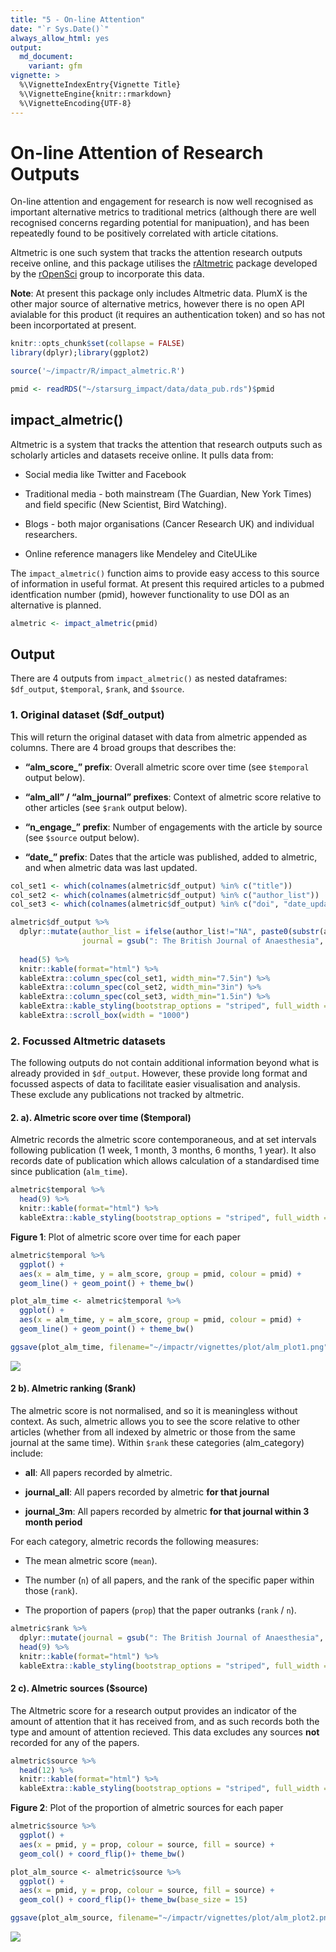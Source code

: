 ```yaml
---
title: "5 - On-line Attention"
date: "`r Sys.Date()`"
always_allow_html: yes
output:
  md_document:
    variant: gfm
vignette: >
  %\VignetteIndexEntry{Vignette Title}
  %\VignetteEngine{knitr::rmarkdown}
  %\VignetteEncoding{UTF-8}
---
```


# **On-line Attention of Research Outputs**

On-line attention and engagement for research is now well recognised as important alternative metrics to traditional metrics (although there are well recognised concerns regarding potential for manipuation), and has been repeatedly found to be positively correlated with article citations.

Altmetric is one such system that tracks the attention research outputs receive online, and this package utilises the [rAltmetric](https://cran.r-project.org/web/packages/rAltmetric/README.html) package developed by the [rOpenSci](https://ropensci.org/) group to incorporate this data.

**Note**: At present this package only includes Altmetric data. PlumX is the other major source of alternative metrics, however there is no open API avialable for this product (it requires an authentication token) and so has not been incorportated at present.
    
```r
knitr::opts_chunk$set(collapse = FALSE)
library(dplyr);library(ggplot2)

source('~/impactr/R/impact_almetric.R')

pmid <- readRDS("~/starsurg_impact/data/data_pub.rds")$pmid
```

## **impact_almetric()**
Altmetric is a system that tracks the attention that research outputs such as scholarly articles and datasets receive online. It pulls data from:

 - Social media like Twitter and Facebook 
 
 - Traditional media - both mainstream (The Guardian, New York Times) and field specific (New Scientist, Bird Watching).
 
 - Blogs - both major organisations (Cancer Research UK) and individual researchers. 
 
 - Online reference managers like Mendeley and CiteULike

The `impact_almetric()` function aims to provide easy access to this source of information in useful format. At present this required articles to a pubmed identfication number (pmid), however functionality to use DOI as an alternative is planned.

```r
almetric <- impact_almetric(pmid)
```

## **Output**
There are 4 outputs from `impact_almetric()` as nested dataframes: `$df_output`, `$temporal`, `$rank`, and `$source`.

### **1. Original dataset ($df_output)**
This will return the original dataset with data from almetric appended as columns. There are 4 broad groups that describes the:

 - **"alm_score_" prefix**: Overall almetric score over time (see `$temporal` output below).
 
 - **"alm_all " / "alm_journal" prefixes**: Context of almetric score relative to other articles (see `$rank` output below).

 - **"n_engage_" prefix**: Number of engagements with the article by source (see `$source` output below).
 
 - **"date_" prefix**: Dates that the article was published, added to almetric, and when almetric data was last updated.

```r

col_set1 <- which(colnames(almetric$df_output) %in% c("title"))
col_set2 <- which(colnames(almetric$df_output) %in% c("author_list"))
col_set3 <- which(colnames(almetric$df_output) %in% c("doi", "date_update", "date_pub", "date_added"))

almetric$df_output %>%
  dplyr::mutate(author_list = ifelse(author_list!="NA", paste0(substr(author_list, 1, 80), "..."), author_list),
                journal = gsub(": The British Journal of Anaesthesia", "", journal)) %>%
  
  head(5) %>% 
  knitr::kable(format="html") %>%
  kableExtra::column_spec(col_set1, width_min="7.5in") %>%
  kableExtra::column_spec(col_set2, width_min="3in") %>%
  kableExtra::column_spec(col_set3, width_min="1.5in") %>%
  kableExtra::kable_styling(bootstrap_options = "striped", full_width = F) %>%
  kableExtra::scroll_box(width = "1000")

```

### **2. Focussed Altmetric datasets**
The following outputs do not contain additional information beyond what is already provided in `$df_output`. However, these provide long format and focussed aspects of data to facilitate easier visualisation and analysis. These exclude any publications not tracked by altmetric. 

#### **2. a). Almetric score over time ($temporal)**

Almetric records the almetric score contemporaneous, and at set intervals following publication (1 week, 1 month, 3 months, 6 months, 1 year). It also records date of publication which allows calculation of a standardised time since publication (`alm_time`). 

```r
almetric$temporal %>%
  head(9) %>%
  knitr::kable(format="html") %>%
  kableExtra::kable_styling(bootstrap_options = "striped", full_width = F)
```

**Figure 1**: Plot of almetric score over time for each paper

```r
almetric$temporal %>% 
  ggplot() +
  aes(x = alm_time, y = alm_score, group = pmid, colour = pmid) +
  geom_line() + geom_point() + theme_bw()
```
```r
plot_alm_time <- almetric$temporal %>% 
  ggplot() +
  aes(x = alm_time, y = alm_score, group = pmid, colour = pmid) +
  geom_line() + geom_point() + theme_bw()

ggsave(plot_alm_time, filename="~/impactr/vignettes/plot/alm_plot1.png",height=5.76, width = 9.60, units ="in")
```

<img src="plot/alm_plot1.png" align="center"/>

#### **2 b). Almetric ranking ($rank)**

The almetric score is not normalised, and so it is meaningless without context. As such, almetric allows you to see the score relative to other articles (whether from all indexed by almetric or those from the same journal at the same time). Within `$rank` these categories (alm_category) include:

 - **all**: All papers recorded by almetric.
 
 - **journal_all**: All papers recorded by almetric **for that journal** 
 
 - **journal_3m**: All papers recorded by almetric **for that journal within 3 month period** 

For each category, almetric records the following measures:

 - The mean almetric score (`mean`).
 
 - The number (`n`) of all papers, and the rank of the specific paper within those (`rank`). 
 
 - The proportion of papers (`prop`) that the paper outranks (`rank` / `n`).

```r
almetric$rank %>%
  dplyr::mutate(journal = gsub(": The British Journal of Anaesthesia", "", journal)) %>%
  head(9) %>%
  knitr::kable(format="html") %>%
  kableExtra::kable_styling(bootstrap_options = "striped", full_width = F)
```

#### **2 c). Almetric sources ($source)**

The Altmetric score for a research output provides an indicator of the amount of attention that it has received from, and as such records both the type and amount of attention recieved. This data excludes any sources **not** recorded for any of the papers. 

```r
almetric$source %>%
  head(12) %>%
  knitr::kable(format="html") %>%
  kableExtra::kable_styling(bootstrap_options = "striped", full_width = F)
```

**Figure 2**: Plot of the proportion of almetric sources for each paper

```r
almetric$source %>% 
  ggplot() +
  aes(x = pmid, y = prop, colour = source, fill = source) +
  geom_col() + coord_flip()+ theme_bw()
```
```r
plot_alm_source <- almetric$source %>% 
  ggplot() +
  aes(x = pmid, y = prop, colour = source, fill = source) +
  geom_col() + coord_flip()+ theme_bw(base_size = 15)

ggsave(plot_alm_source, filename="~/impactr/vignettes/plot/alm_plot2.png",height=5.76, width = 9.60, units ="in")
```

<img src="plot/alm_plot2.png" align="center"/>
